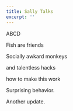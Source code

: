 ```yaml
---
title: Sally Talks
excerpt: ''
---
```


ABCD

Fish are friends

Socially awkard monkeys

and talentless hacks

how to make this work

Surprising behavior.

Another update.
